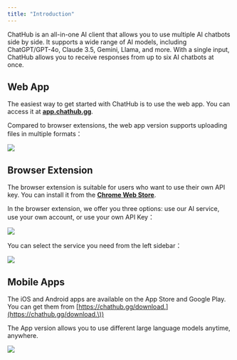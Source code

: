 ```yaml
---
title: "Introduction"
---
```


ChatHub is an all-in-one AI client that allows you to use multiple AI chatbots side by side. It supports a wide range of AI models, including ChatGPT/GPT-4o, Claude 3.5, Gemini, Llama, and more. With a single input, ChatHub allows you to receive responses from up to six AI chatbots at once.

## Web App

The easiest way to get started with ChatHub is to use the web app. You can access it at [**app.chathub.gg**](https://app.chathub.gg/?utm_source=doc).

Compared to browser extensions, the web app version supports uploading files in multiple formats：

![](introduction-webapp.png)

## Browser Extension

The browser extension is suitable for users who want to use their own API key. You can install it from the [**Chrome Web Store**](https://chathub.gg/chrome).

In the browser extension, we offer you three options: use our AI service, use your own account, or use your own API Key：

![](introduction-browserextension.png)

You can select the service you need from the left sidebar：

![](introduction-browserextension2.png)

## Mobile Apps

The iOS and Android apps are available on the App Store and Google Play. You can get them from [https://chathub.gg/download.](https://chathub.gg/download.\))

The App version allows you to use different large language models anytime, anywhere.

![](introduction-app.png)